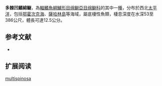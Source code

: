 {{Speciesbox
| name = 多棘凹鰭綿鳚
| image = 
| status = NE
| status_system = IUCN3.1
| genus = Krusensterniella
| species = multispinosa
| authority = [[Soldatov|Soldatov]], 1922
| synonyms = 
}}

'''多棘凹鰭綿鳚'''，為[[輻鰭魚綱|輻鰭魚綱]][[鱸形目|鱸形目]][[绵鳚亞目|绵鳚亞目]][[绵鳚科|绵鳚科]]的其中一[[種|種]]，分布於西北[[太平洋|太平洋]]，包括[[鄂霍次克海|鄂霍次克海]]、[[薩哈林島|薩哈林島]]等海域，屬底棲性魚類，棲息深度在水深53至386公尺，體長可達12.5公分。

==参考文献==
*{{FishBase_species|genus=Krusensterniella|species=multispinosa|year=2011|month=12}}

== 扩展阅读 ==
{{refbegin}}
{{wikispecies-inline|Krusensterniella multispinosa|多棘凹鰭綿鳚}}
{{refend}}
{{Taxonbar|from=Q1096801}}

[[Category:凹鰭綿䲁屬|multispinosa]]


{{鱸形目小作品}}